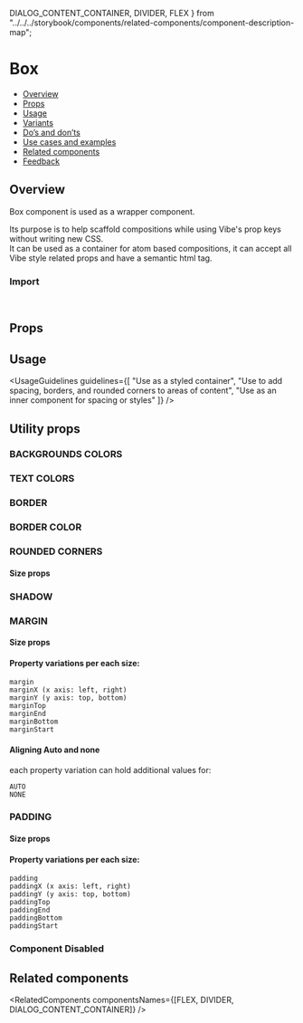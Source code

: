   DIALOG_CONTENT_CONTAINER,
  DIVIDER,
  FLEX
} from "../../../storybook/components/related-components/component-description-map";

<Meta of={BoxStories} />

# Box

- [Overview](#overview)
- [Props](#props)
- [Usage](#usage)
- [Variants](#variants)
- [Do’s and don’ts](#dos-and-donts)
- [Use cases and examples](#use-cases-and-examples)
- [Related components](#related-components)
- [Feedback](#feedback)

## Overview

Box component is used as a wrapper component.

Its purpose is to help scaffold compositions while using Vibe's prop keys without writing new CSS. <br />It can be used as a container for
atom based compositions, it can accept all Vibe style related props and have a semantic html tag.

<Canvas of={BoxStories.Overview} />

### Import

```js
import { Box } from "@vibe/core";
```

## Props

<PropsTable />

## Usage

<UsageGuidelines
  guidelines={[
    "Use as a styled container",
    "Use to add spacing, borders, and rounded corners to areas of content",
    "Use as an inner component for spacing or styles"
  ]}
/>

<TipBenefits />

## Utility props

### BACKGROUNDS COLORS

<Canvas of={BoxStories.BackgroundColors} />

### TEXT COLORS

<Canvas of={BoxStories.TextColors} />

### BORDER

<Canvas of={BoxStories.Border} />

### BORDER COLOR

<Canvas of={BoxStories.BorderColor} />

### ROUNDED CORNERS

#### Size props

<Canvas of={BoxStories.RoundCorners} />

### SHADOW

<Canvas of={BoxStories.Shadow} />

### MARGIN

#### Size props

<Canvas of={BoxStories.Margin} />

#### Property variations per each size:

```
margin
marginX (x axis: left, right)
marginY (y axis: top, bottom)
marginTop
marginEnd
marginBottom
marginStart
```

#### Aligning Auto and none

each property variation can hold additional values for:

```
AUTO
NONE
```

### PADDING

#### Size props

<Canvas of={BoxStories.Padding} />

#### Property variations per each size:

```
padding
paddingX (x axis: left, right)
paddingY (y axis: top, bottom)
paddingTop
paddingEnd
paddingBottom
paddingStart
```

### Component Disabled

<Canvas of={BoxStories.Disabled} />

## Related components

<RelatedComponents componentsNames={[FLEX, DIVIDER, DIALOG_CONTENT_CONTAINER]} />
